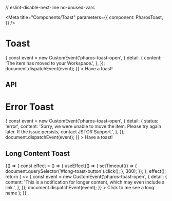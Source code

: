 
// eslint-disable-next-line no-unused-vars

<Meta
  title="Components/Toast"
  parameters={{
    component: PharosToast,
  }}
/>

# Toast

<GuidelineLink path="toast" />

<Canvas withToolbar>
  <Story name="Base">
    <PharosButton
      id="success-toast-button"
      onClick={() => {
        const event = new CustomEvent('pharos-toast-open', {
          detail: {
            content:
              'The item has moved to your <PharosLink href="#" onBackground bold>Workspace</PharosLink>.',
          },
        });
        document.dispatchEvent(event);
      }}
    >
      Have a toast!
    </PharosButton>
    <PharosToaster></PharosToaster>
  </Story>
</Canvas>

## API

<ArgsTable of={PharosToast} />

# Error Toast

<Canvas withToolbar>
  <Story name="Error">
    <PharosButton
      id="error-toast-button"
      onClick={() => {
        const event = new CustomEvent('pharos-toast-open', {
          detail: {
            status: 'error',
            content:
              'Sorry, we were unable to move the item. Please try again later. If the issue persists, <PharosLink href="#" onBackground bold>contact JSTOR Support</PharosLink>.',
          },
        });
        document.dispatchEvent(event);
      }}
    >
      Have a toast!
    </PharosButton>
    <PharosToaster></PharosToaster>
  </Story>
</Canvas>

## Long Content Toast

<Canvas>
  <Story name="Long Content">
    {() => {
      const effect = () => {
        useEffect(() => {
          setTimeout(() => {
            document.querySelector('#long-toast-button').click();
          }, 300);
        });
      };
      effect();
      return (
        <>
          <PharosButton
            id="long-toast-button"
            onClick={() => {
              const event = new CustomEvent('pharos-toast-open', {
                detail: {
                  content:
                    'This is a notification for longer content, which may even include a <pharos-link href="#" on-background bold>link</pharos-link>.',
                },
              });
              document.dispatchEvent(event);
            }}
          >
            Click to me see a long name
          </PharosButton>
          <PharosToaster></PharosToaster>
        </>
      );
    }}
  </Story>
</Canvas>
